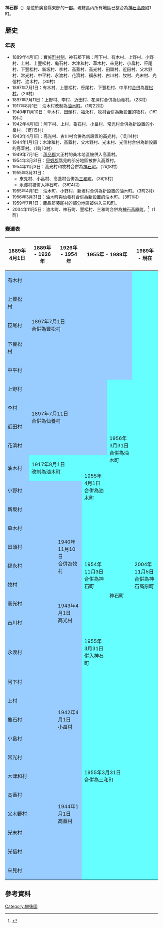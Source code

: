 {{日本郡
| 郡 = 神石郡
| 日文原名 = 神石郡
| 平假名 = じんせきぐん
| 羅馬字拼音 = Jinseki-gun
| 地圖 =[[File:Jinsekikogen_in_Hiroshima_Prefecture.png|250px]]
| 都道府縣 = 廣島縣
| 編號 = 
| 町 = 1
| 村 = 
| 經度 = 
| 緯度 = 
| 註記 = 
|}}
'''神石郡'''（{{jpn|j=神石郡|hg=じんせきぐん|rm=Jinseki gun|f=y}}）是位於廣島縣東部的一[[郡|郡]]。現轄區內所有地區已整合為[[神石高原町|神石高原町]]1町。

==歷史==
===年表===
* 1889年4月1日：實施[[町村制|町村制]]，神石郡下轄：阿下村、有木村、上野村、小野村、上村、上豐松村、龜石村、木津和村、草木村、來見村、小畠村、笹尾村、下豐松村、新坂村、李村、高蓋村、高光村、田頭村、近田村、父木野村、常光村、中平村、永渡村、花濟村、福永村、古川村、牧村、光末村、光信村、油木村。（30村）
* 1897年7月1日：有木村、上豐松村、笹尾村、下豐松村、中平村[[市町村合併|合併]]為[[豐松村|豐松村]]。（26村）
* 1897年7月11日：上野村、李村、近田村、花濟村合併為仙養村。（23村）
* 1917年8月1日：油木村改制為[[油木町|油木町]]。（1町22村）
* 1940年11月10日：草木村、田頭村、福永村、牧村合併為新設置的牧村。（1町19村）
* 1942年4月1日：阿下村、上村、龜石村、小畠村、常光村合併為新設置的小畠村。（1町15村）
* 1943年4月1日：高光村、古川村合併為新設置的高光村。（1町14村）
* 1944年1月1日：木津和村、高蓋村、父木野村、光末村、光信村合併為新設置的高蓋村。（1町10村）
* 1949年7月1日：[[蘆品郡|蘆品郡]]大正村的桑木地區被併入高蓋村。
* 1954年3月31日：[[甲奴郡|甲奴郡]]階見的部分地區被併入高蓋村。
* 1954年11月3日：高光村和牧村合併為[[神石町|神石町]]。（2町8村）
* 1955年3月31日：
** 來見村、小畠村、高蓋村合併為[[三和町_(廣島縣神石郡)|三和町]]。（3町5村）
** 永渡村被併入神石町。（3町4村）
* 1955年4月1日：油木町、小野村、新坂村合併為新設置的油木町。（3町2村）
* 1956年3月31日：油木町與仙養村合併為新設置的油木町。（3町1村）
* 1959年7月1日：蘆品郡藤尾村的部分地區被併入三和町。
* 2004年11月5日：油木町、神石町、豐松村、三和町合併為[[神石高原町|神石高原町]]。<ref>{{Cite web| language=ja| publisher=神石高原町公所| title=町の歴史| url=http://www.jinsekigun.jp/p/town/introduction/outline/jyouken/| accessdate=2011-04-08| archive-date=2011-11-22| archive-url=https://web.archive.org/web/20111122104351/http://www.jinsekigun.jp/p/town/introduction/outline/jyouken/| dead-url=no}}</ref>（1町）

===變遷表===
{| class="wikitable" style="font-size:x-small"
! 1889年4月1日
! 1889年 - 1926年
! 1926年 - 1954年
! colspan=2 | 1955年 - 1989年
! 1989年 - 現在
! 現在
|-
| style="background-color:#9cf;" | 有木村
| rowspan=5 colspan=4 style="background-color:#9cf;" | 1897年7月1日<Br>合併為豐松村
| rowspan=30 colspan=2 style="background-color:#6ff;"| 2004年11月5日<br>合併為神石高原町
|-
| style="background-color:#9cf;" | 上豐松村
|-
| style="background-color:#9cf;" | 笹尾村
|-
| style="background-color:#9cf;" | 下豐松村
|-
| style="background-color:#9cf;" | 中平村
|-
| style="background-color:#9cf;" | 上野村
| rowspan=4 colspan=3 style="background-color:#9cf;" | 1897年7月11日<br>合併為仙養村
| rowspan=7 style="background-color:#6ff;" | 1956年3月31日<Br>合併為油木町
|-
| style="background-color:#9cf;" | 李村
|-
| style="background-color:#9cf;" | 近田村
|-
| style="background-color:#9cf;" | 花濟村
|-
| style="background-color:#9cf;" | 油木村
| colspan=2 style="background-color:#6ff;" | 1917年8月1日<Br>改制為油木町
| rowspan=3 style="background-color:#6ff;" | 1955年4月1日<br>合併為油木町
|-
| colspan=3 style="background-color:#9cf;" | 小野村
|-
| colspan=3 style="background-color:#9cf;" | 新坂村
|-
| colspan=2 style="background-color:#9cf;" | 草木村
| rowspan=4 style="background-color:#9cf;" | 1940年11月10日<br>合併為牧村
| rowspan=6 style="background-color:#6ff;" | 1954年11月3日<br>合併為神石町
| rowspan=7 style="background-color:#6ff;" | 神石町
|-
| colspan=2 style="background-color:#9cf;" | 田頭村
|-
| colspan=2 style="background-color:#9cf;" | 福永村
|-
| colspan=2 style="background-color:#9cf;" | 牧村
|-
| colspan=2 style="background-color:#9cf;" | 高光村
| rowspan=2 style="background-color:#9cf;" | 1943年4月1日<br>高光村
|-
| colspan=2 style="background-color:#9cf;" | 古川村
|-
| colspan=3 style="background-color:#9cf;" | 永渡村
| style="background-color:#6ff;" | 1955年3月31日<br>併入神石町
|-
| colspan=2 style="background-color:#9cf;" | 阿下村
| rowspan=5 style="background-color:#9cf;" | 1942年4月1日<Br>小畠村
| rowspan=11 colspan=2 style="background-color:#6ff;" | 1955年3月31日<br>合併為三和町
|-
| colspan=2 style="background-color:#9cf;" | 上村
|-
| colspan=2 style="background-color:#9cf;" | 龜石村
|-
| colspan=2 style="background-color:#9cf;" | 小畠村
|-
| colspan=2 style="background-color:#9cf;" | 常光村
|-
| colspan=2 style="background-color:#9cf;" | 木津和村
| rowspan=5 style="background-color:#9cf;" | 1944年1月1日<br>高蓋村
|-
| colspan=2 style="background-color:#9cf;" | 高蓋村
|-
| colspan=2 style="background-color:#9cf;" | 父木野村
|-
| colspan=2 style="background-color:#9cf;" | 光末村
|-
| colspan=2 style="background-color:#9cf;" | 光信村
|-
| colspan=3 style="background-color:#9cf;" | 來見村
|}

==參考資料==
{{reflist}}

{{廣島縣}}
{{吉備四國的郡}}

{{Authority control}}
[[Category:備後國|Category:備後國]]
